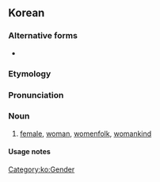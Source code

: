 ==Korean==
{{wp|lang=ko}}

===Alternative forms===
* {{ko-l|녀성}} {{qualifier|North Korea}}

===Etymology===
{{ko-etym-sino|女|female|性|sex}}

===Pronunciation===
{{ko-IPA|a=y}}

===Noun===
{{ko-noun|hanja=女性}}

# [[female]], [[woman]], [[womenfolk]], [[womankind]]
#: {{coordinate terms|ko|[[남성]]([[男性]])|t=man, male}}

====Usage notes====
{{U:ko:gender words}}

[[Category:ko:Gender]]